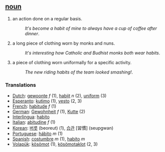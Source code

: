 == [[noun]] ==
#an action done on a regular basis.
#:''It's become a habit of mine to always have a cup of coffee after dinner''.
#a long piece of clothing worn by monks and nuns.
#:''It's interesting how Catholic and Budhist monks both wear habits''.
#a piece of clothing worn uniformally for a specific activity.
#:''The new riding habits of the team looked smashing!''.

=== Translations ===
*[[Dutch]]: [[gewoonte]] ''f'' (1), [[habijt]] ''n'' (2), [[uniform]] (3)
*[[Esperanto]]: [[kutimo]] (1), [[vesto]] (2, 3)
*[[French]]: [[habitude]] ''f'' (1)
*[[German]]: [[Gewohnheit]] ''f'' (1), [[Kutte]] (2)
*[[Interlingua]]: [[habito]]
*[[Italian]]: [[abitudine]] ''f'' (1)
*[[Korean]]: [[버릇]] (beoreut) (1), [[습관]] [習慣] (seupgwan)
*[[Portuguese]]: [[hábito]] ''m'' (1)
*[[Spanish]]: [[costumbre]] ''m'' (1), [[habito]] ''m''
*[[Volapük]]: [[kösömot]] (1), [[kösömotaklot]] (2, 3)
